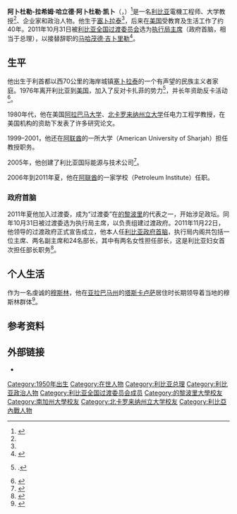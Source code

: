 {{Infobox officeholder
|name        = 阿卜杜拉欣·凯卜
|original_name = <small>عبد الرحيم الكيب</small>
|image       =  El keib.jpg
|caption     = 2011年12月
|office      = [[利比亚全国过渡委员会|利比亚全国过渡委员会]][[利比亚政府首脑列表|执行局主席]]
|head        = [[穆斯塔法·阿卜杜勒·贾利勒|穆斯塔法·阿卜杜勒·贾利勒]]
|term_start  = 2011年11月24日 
|term_end    = 2012年10月31日
|predecessor = Ali Tarhouni <small>(代理)</small>
|successor   = [[穆斯塔法·阿布·沙古尔|穆斯塔法·阿布·沙古尔]]
|birth_date  = {{birth date|1950|3|2}}
|birth_place = [[File:Flag_of_the_United_Kingdom.svg|23px]] {{Link-en|英军托管下的利比亚|British Military Administration (Libya)}}[[塞卜拉泰|塞卜拉泰]]<br />
（今 {{LBY}}）
|death_date  = {{death date and age|2020|4|21|1950|3|2}}
|death_place = {{USA}}[[阿拉巴马州|阿拉巴马州]][[塔斯卡卢萨|塔斯卡卢萨]]
|party       =  [[独立人士|独立人士]]
|nationality = [[双重国籍|双重国籍]]：<br />{{LBY}}<br />{{USA}}<ref name = dual>{{citation|publisher = [[Washington_Post|Washington Post]]|url = http://www.washingtonpost.com/world/middle_east/nato-formally-ends-libya-bombing-campaign/2011/10/31/gIQAtiObZM_story.html|title = Dual U.S.-Libyan citizen chosen as prime minister of Libya|date = 2011-11-01|first = Mary Beth|last = Sheridan|accessdate = 2011-11-21|archive-date = 2012-12-16|archive-url = https://archive.is/20121216141807/www.washingtonpost.com/world/middle_east/nato-formally-ends-libya-bombing-campaign/2011/10/31/gIQAtiObZM_story.html|dead-url = no}}</ref>
|alma_mater  = [[的黎波里大学|的黎波里大学]]（学士）<br />[[南加州大学|南加州大学]]（硕士）<br />[[北卡罗来纳州立大学|北卡罗来纳州立大学]]（博士）<ref name = dual/>
|profession    = [[電機工程學|電機工程师]]<br /> [[教授|教授]]
|religion      = [[伊斯兰教逊尼派|伊斯兰教逊尼派]]
}}
'''阿卜杜勒-拉希姆·哈立德·阿卜杜勒·凯卜'''（{{lang-ar|عبد الرحيم عبد الحفيظ الكيب}}，{{bd|1950年3月2日||2020年|4月21日|catIdx=Keib}}）<ref>{{cite web |url=http://af.reuters.com/article/libyaNews/idAFL5E7LV46820111031 |title=Abdul Raheem al-Keeb elected Libya's interim PM |publisher=Reuters Africa |work=Thomson Reuters |date=2011-10-31 |accessdate=2011-10-31 |archive-date=2011-11-02 |archive-url=https://web.archive.org/web/20111102002332/http://af.reuters.com/article/libyaNews/idAFL5E7LV46820111031 |dead-url=no }}</ref>是一名[[利比亚|利比亚]]電機工程师、大学教授<ref name = sanussi/>、企业家和政治人物。他生于[[塞卜拉泰|塞卜拉泰]]<ref name = sanussi/>，后来在[[美国|美国]]受教育及生活工作了约40年。2011年10月31日被[[利比亚全国过渡委员会|利比亚全国过渡委员会]]选为[[利比亚总理|执行局主席]]（政府首脑，相当于总理），以接替辞职的[[马哈茂德·吉卜里勒|马哈茂德·吉卜里勒]]<ref>{{cite web |url=http://www.bbc.co.uk/news/world-africa-15530640 |title=Libya: Abdel Rahim al-Kib named new interim PM |publisher=BBC |work=BBC News |date=2011-10-31 |accessdate=2011-10-31 |archive-date=2011-11-18 |archive-url=https://web.archive.org/web/20111118015507/http://www.bbc.co.uk/news/world-africa-15530640 |dead-url=no }}</ref>。

== 生平 ==
他出生于利首都以西70公里的海岸城镇[[塞卜拉泰|塞卜拉泰]]的一个有声望的民族主义者家庭。1976年离开利比亚到[[美国|美国]]，加入了反对卡扎菲的势力<ref>{{cite news|agency = [[Reuters|Reuters]]|url = http://www.reuters.com/article/2011/11/01/us-libya-premier-newsmaker-idUSTRE7A052S20111101|first = Oliver|last = Holmes|title = Libya's new prime minister is low-key technocrat|date = 2011-11-01|accessdate = 2011-11-21|archive-date = 2011-11-23|archive-url = https://web.archive.org/web/20111123071814/http://www.reuters.com/article/2011/11/01/us-libya-premier-newsmaker-idUSTRE7A052S20111101|dead-url = yes}}.</ref>，并长年资助反卡活动<ref>{{citation|publisher = [[AlJazeera|AlJazeera]]|url = http://www.aljazeera.com/news/africa/2011/11/20111119302916682.html|title = Profile: Abdurrahim El Keib|date = 2011-11-01|accessdate = 2011-11-21|archive-date = 2019-08-05|archive-url = https://web.archive.org/web/20190805140539/https://www.aljazeera.com/news/africa/2011/11/20111119302916682.html|dead-url = no}}</ref>。

1980年代，他在美国[[阿拉巴马大学|阿拉巴马大学]]、[[北卡罗来纳州立大学|北卡罗来纳州立大学]]任电力工程学教授，在美国机构的资助下发表了许多研究论文。

1999–2001，他还在[[阿联酋|阿联酋]]的一所大学（American University of Sharjah）担任教授职务。

2005年，他创建了利比亚国际能源与技术公司<ref name = sanussi>{{citation|publisher = [[Gulf_News|Gulf News]]|url = http://gulfnews.com/news/region/libya/republic-versus-monarchy-sanussi-movement-steeped-in-history-1.922184|title = Profile: Prestigious background|agency = [[Agence_France-Presse|Agence France-Presse]]|date = 2011-11-02|accessdate = 2011-11-21|archive-date = 2014-02-02|archive-url = https://web.archive.org/web/20140202213517/http://gulfnews.com/news/region/libya/republic-versus-monarchy-sanussi-movement-steeped-in-history-1.922184|dead-url = no}}</ref>。

2006年到2011年夏，他在[[阿联酋|阿联酋]]的一家学校（Petroleum Institute）任职。

=== 政府首脑 ===
2011年夏他加入过渡委，成为“过渡委”在[[的黎波里|的黎波里]]的代表之一，开始涉足政坛。同年10月31日被过渡委选为执行局主席，以负责组建过渡政府。2011年11月22日，他领导的过渡政府正式宣告成立，他本人任[[利比亚政府首脑列表|利比亚政府首脑]]，执行局内阁共包括一位主席、两名副主席和24名部长，其中有两名女性担任部长，这是利比亚妇女首次担任部长职务<ref>{{cite web|title=利比亚宣布新内阁名单|url=http://news.163.com/11/1123/09/7JHMMAUI00014JB6.html|author=人民网|date=2011-11-23|access-date=2011-11-23|archive-url=https://web.archive.org/web/20111227154924/http://news.163.com/11/1123/09/7JHMMAUI00014JB6.html|archive-date=2011-12-27|dead-url=yes}}</ref>。

== 个人生活 ==
作为一名虔诚的[[穆斯林|穆斯林]]，他在[[亚拉巴马州|亚拉巴马州]]的[[塔斯卡卢萨_(亚拉巴马州)|塔斯卡卢萨]]居住时长期领导着当地的穆斯林群体<ref>{{cite news|agency = [[Associated_Press|Associated Press]]|url = http://www.boston.com/news/education/higher/articles/2011/11/01/new_libyan_pm_was_alabama_professor_for_20_years/|title = New Libyan PM was Alabama professor for 20 years|date = 2011-11-01|accessdate = 2011-11-21|archive-date = 2016-03-04|archive-url = https://web.archive.org/web/20160304142111/http://www.boston.com/news/education/higher/articles/2011/11/01/new_libyan_pm_was_alabama_professor_for_20_years/|dead-url = no}}</ref>。

== 参考资料 ==
{{reflist}}

== 外部链接 ==
* {{citation|url = http://www.english.rfi.fr/qr-libya-new-pm-abdel-rahim-al-keib|title = Interview: Abdurrahim el-Keib, Libya's new prime minister|publisher = [[法国国际广播电台|法国国际广播电台]] – English|date = 2011-11-01|accessdate = 2011-11-21|archive-date = 2012-01-10|archive-url = https://web.archive.org/web/20120110202322/http://www.english.rfi.fr/qr-libya-new-pm-abdel-rahim-al-keib|dead-url = yes}}

{{利比亚政府首脑}}
{{DEFAULTSORT:Keib, Abdurrahim}}
[[Category:1950年出生|Category:1950年出生]]
[[Category:在世人物|Category:在世人物]]
[[Category:利比亚总理|Category:利比亚总理]]
[[Category:利比亚政治人物|Category:利比亚政治人物]]
[[Category:利比亚全国过渡委员会成员|Category:利比亚全国过渡委员会成员]]
[[Category:的黎波里大學校友|Category:的黎波里大學校友]]
[[Category:南加州大學校友|Category:南加州大學校友]]
[[Category:北卡罗来纳州立大学校友|Category:北卡罗来纳州立大学校友]]
[[Category:利比亞內戰人物|Category:利比亞內戰人物]]